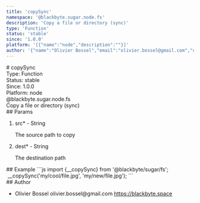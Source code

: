 ```yaml
---
title: 'copySync'
namespace: '@blackbyte.sugar.node.fs'
description: 'Copy a file or directory (sync)'
type: 'Function'
status: 'stable'
since: '1.0.0'
platform: '[{"name":"node","description":""}]'
author: '{"name":"Olivier Bossel","email":"olivier.bossel@gmail.com","url":"https://blackbyte.space"}'
---
```


<div class="docmap-mdx">
  # copySync
  <div class="_metas">
    <div class="_type">
      <span class="_type-label">Type:</span>
      <span class="_type-value">Function</span>
    </div>
    <div class="_status">
      <span class="_status-label">Status:</span>
      <span class="_status-value -stable">stable</span>
    </div>
    <div class="_since">
      <span class="_since-label">Since:</span>
      <span class="_since-value">1.0.0</span>
    </div>
    <div class="_platform">
      <span class="_platform-label">Platform:</span>
      <span class="_platform-value -node">node</span>
    </div>
  </div>
  <div class="_namespace">@blackbyte.sugar.node.fs</div>
  <div class="_description typo-lead typo-format">
    Copy a file or directory (sync)
  </div>
  <div class="_params">
    ## Params
    <ol class="_list">
      <li class="_item">
        <span class="_name">
          src<span class="_required">*</span>
        </span>
        <span class="_default">-</span> <span class="_type">String</span>
        <p class="_description">The source path to copy</p>
      </li>
      <li class="_item">
        <span class="_name">
          dest<span class="_required">*</span>
        </span>
        <span class="_default">-</span> <span class="_type">String</span>
        <p class="_description">The destination path</p>
      </li>
    </ol>
  </div>
  <div class="_examples">
    ## Example ```js import {__copySync} from '@blackbyte/sugar/fs';
     __copySync('my/cool/file.jpg', 'my/new/file.jpg'); ```
  </div>
  <div class="_author">
    ## Author
    <ul class="_list">
      <li class="_item">
        <span class="_name">Olivier Bossel</span>
        <span class="_email">olivier.bossel@gmail.com</span>
        <a href="https://blackbyte.space" target="_blank" class="_url">
          https://blackbyte.space
        </a>
      </li>
    </ul>
  </div>
</div>
